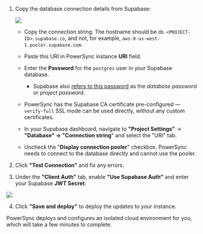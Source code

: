 1. Copy the database connection details from Supabase:
  
   <Frame caption="It is important to uncheck this checkbox">
     <img src="/images/integration-3.png" />
   </Frame>

   * Copy the connection string. The hostname should be `db.<PROJECT-ID>.supabase.co`, and not, for example, `aws-0-us-west-1.pooler.supabase.com`.

   * Paste this URI in PowerSync instance **URI** field.

   * Enter the **Password** for the `postgres` user in your Supabase database.

     * Supabase also [refers to this password](https://supabase.com/docs/guides/database/managing-passwords) as the *database password* or *project password*.

   * PowerSync has the Supabase CA certificate pre-configured — `verify-full` SSL mode can be used directly, without any custom certificates.

   - In your Supabase dashboard, navigate to **"Project Settings"** -> **"Database" -> "Connection string**" and select the "URI" tab.

   - Uncheck the "**Display connection pooler**" checkbox. PowerSync needs to connect to the database directly and cannot use the pooler.

2. Click **"Test Connection"** and fix any errors.

3. Under the **"Client Auth"** tab, enable **"Use Supabase Auth"** and enter your Supabase **JWT Secret**:
  
  <Frame caption="PowerSync uses the secret to verify Supabase's JWTs">
    <img src="/images/authentication/use-supabase-auth.png" />
  </Frame>

4. Click **"Save and deploy"** to deploy the updates to your instance.

PowerSync deploys and configures an isolated cloud environment for you, which will take a few minutes to complete.